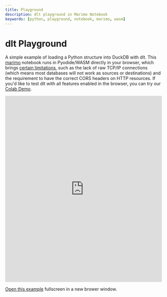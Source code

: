 ```yaml
---
title: Playground
description: dlt playground in Marimo Notebook
keywords: [python, playground, notebook, marimo, wasm]
---
```


# dlt Playground

A simple example of loading a Python structure into DuckDB with dlt. This [marimo](https://marimo.io/) notebook runs in Pyodide/WASM directly in your browser, which brings [certain limitations](https://pyodide.org/en/stable/usage/wasm-constraints.html), such as the lack of raw TCP/IP connections (which means most databases will not work as sources or destinations) and the requirement to have the correct CORS headers on HTTP resources. If you'd like to test dlt with all features enabled in the browser, you can try our [Colab Demo](https://colab.research.google.com/drive/1NfSB1DpwbbHX9_t5vlalBTf13utwpMGx?usp=sharing).

<iframe
  src="https://dlt-hub.github.io/dlt/playground/"
  title="Playground notebook"
  width="100%"
  height="600px"
  frameborder="0"
  allowfullscreen
></iframe>

[Open this example](https://dlt-hub.github.io/dlt/playground/) fullscreen in a new brower window.